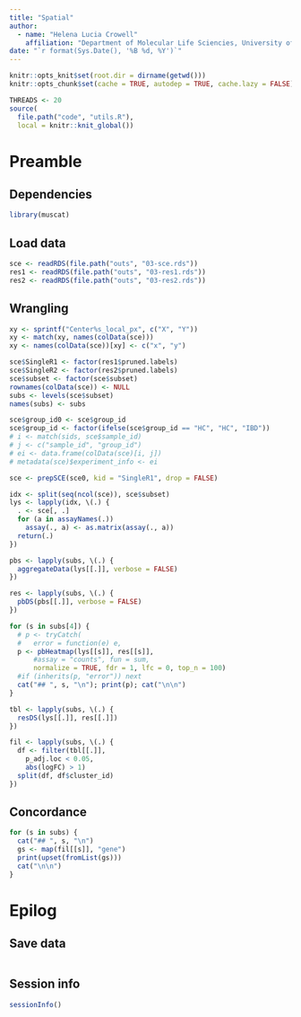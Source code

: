 ```yaml
---
title: "Spatial"
author: 
  - name: "Helena Lucia Crowell"
    affiliation: "Department of Molecular Life Sciencies, University of Zurich, Zurich, Switzerland"
date: "`r format(Sys.Date(), '%B %d, %Y')`"
---
```


```r
knitr::opts_knit$set(root.dir = dirname(getwd()))
knitr::opts_chunk$set(cache = TRUE, autodep = TRUE, cache.lazy = FALSE)
```

```r
THREADS <- 20
source(
  file.path("code", "utils.R"), 
  local = knitr::knit_global())
```

# Preamble

## Dependencies

```r
library(muscat)
```

## Load data

```r
sce <- readRDS(file.path("outs", "03-sce.rds"))
res1 <- readRDS(file.path("outs", "03-res1.rds"))
res2 <- readRDS(file.path("outs", "03-res2.rds"))
```

## Wrangling

```r
xy <- sprintf("Center%s_local_px", c("X", "Y"))
xy <- match(xy, names(colData(sce)))
xy <- names(colData(sce))[xy] <- c("x", "y")
```

```r
sce$SingleR1 <- factor(res1$pruned.labels)
sce$SingleR2 <- factor(res2$pruned.labels)
sce$subset <- factor(sce$subset)
rownames(colData(sce)) <- NULL
subs <- levels(sce$subset)
names(subs) <- subs
```

```r
sce$group_id0 <- sce$group_id
sce$group_id <- factor(ifelse(sce$group_id == "HC", "HC", "IBD"))
# i <- match(sids, sce$sample_id)
# j <- c("sample_id", "group_id")
# ei <- data.frame(colData(sce)[i, j])
# metadata(sce)$experiment_info <- ei
```

```r
sce <- prepSCE(sce0, kid = "SingleR1", drop = FALSE)
```

```r
idx <- split(seq(ncol(sce)), sce$subset)
lys <- lapply(idx, \(.) {
  . <- sce[, .]
  for (a in assayNames(.))
    assay(., a) <- as.matrix(assay(., a))
  return(.)
})
```

```r
pbs <- lapply(subs, \(.) {
  aggregateData(lys[[.]], verbose = FALSE)
})
```

```r
res <- lapply(subs, \(.) {
  pbDS(pbs[[.]], verbose = FALSE)
})
```

```r
for (s in subs[4]) {
  # p <- tryCatch(
  #   error = function(e) e,
  p <- pbHeatmap(lys[[s]], res[[s]], 
      #assay = "counts", fun = sum,
      normalize = TRUE, fdr = 1, lfc = 0, top_n = 100)
  #if (inherits(p, "error")) next
  cat("## ", s, "\n"); print(p); cat("\n\n")
}
```

```r
tbl <- lapply(subs, \(.) {
  resDS(lys[[.]], res[[.]])
})
```

```r
fil <- lapply(subs, \(.) {
  df <- filter(tbl[[.]], 
    p_adj.loc < 0.05, 
    abs(logFC) > 1)
  split(df, df$cluster_id)
})
```

## Concordance {.tabset}

```r
for (s in subs) {
  cat("## ", s, "\n")
  gs <- map(fil[[s]], "gene")
  print(upset(fromList(gs)))
  cat("\n\n")
}
```

# Epilog

## Save data

```r
```

## Session info

```r
sessionInfo()
```
